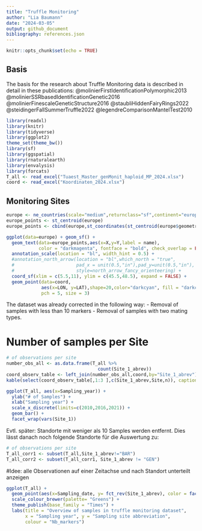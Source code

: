 ```yaml
---
title: "Truffle Monitoring"
author: "Lia Baumann"
date: "2024-03-05"
output: github_document
bibliography: references.json
---
```


```r
knitr::opts_chunk$set(echo = TRUE)
```

## Basis

The basis for the research about Truffle Monitoring data is described in detail in these publications:
@molinierFirstIdentificationPolymorphic2013
@molinierSSRbasedIdentificationGenetic2016
@molinierFinescaleGeneticStructure2016
@staubliHiddenFairyRings2022
@steidingerFallSummerTruffle2022
@legendreComparisonMantelTest2010


```r
library(readxl)
library(knitr)
library(tidyverse)
library(ggplot2)
theme_set(theme_bw())
library(sf)
library(ggspatial)
library(rnaturalearth)
library(envalysis)
library(forcats)
T_all <- read_excel("Tuaest_Master_genMonit_haploid_MP_2024.xlsx")
coord <- read_excel("Koordinaten_2024.xlsx")
```

## Monitoring Sites

```r
europe <- ne_countries(scale="medium",returnclass="sf",continent="europe")
europe_points <- st_centroid(europe)
europe_points <- cbind(europe,st_coordinates(st_centroid(europe$geometry)))

ggplot(data=europe) + geom_sf() +
  geom_text(data=europe_points,aes(x=X,y=Y,label = name),
            color = "darkmagenta", fontface = "bold", check_overlap = FALSE) +
  annotation_scale(location = "bl", width_hint = 0.5) +
  #annotation_north_arrow(location = "bl",which_north = "true",
  #                       pad_x = unit(0.5,"in"),pad_y=unit(0.5,"in"),
  #                       style=north_arrow_fancy_orienteering) +
  coord_sf(xlim = c(5.5,11), ylim = c(45.5,48.5), expand = FALSE) +
  geom_point(data=coord,
             aes(x=LON, y=LAT),shape=20,color="darkcyan", fill = "darkcyan",
             pch = 5, size = 3)
```

The dataset was already corrected in the following way:
- Removal of samples with less than 10 markers
- Removal of samples with two mating types.


# Number of samples per Site

```r
# of observations per site
number_obs_all <- as.data.frame(T_all %>%
                                  count(Site_1_abrev))
coord_observ_table <- left_join(number_obs_all,coord,by="Site_1_abrev")
kable(select(coord_observ_table[,1:3 ],c(Site_1_abrev,Site,n)), caption = "Number of observations per site")
```

```r
ggplot(T_all, aes(x=Sampling_year)) +
  ylab("# of Samples") +
  xlab("Sampling year") +
  scale_x_discrete(limits=c(2010,2016,2021)) +
  geom_bar() +
  facet_wrap(vars(Site_1))
```

Evtl. später:
Standorte mit weniger als 10 Samples werden entfernt.
Dies lässt danach noch folgende Standorte für die Auswertung zu:

```r
# of observations per site
T_all_corr1 <- subset(T_all,Site_1_abrev!="BAR")
T_all_corr2 <- subset(T_all_corr1, Site_1_abrev != "GEN")
```

#Idee: alle Observationen auf einer Zeitachse und nach Standort unterteilt anzeigen

```r

ggplot(T_all) +
  geom_point(aes(x=Sampling_date, y= fct_rev(Site_1_abrev), color = factor(Nb_markers))) +
  scale_colour_brewer(palette= "Greens") +
  theme_publish(base_family = "Times") +
  labs(title = "Overview of samples in truffle monitoring dataset",
       x = "Sampling year", y = "Sampling site abbreviation",
       colour = "Nb_markers")
```